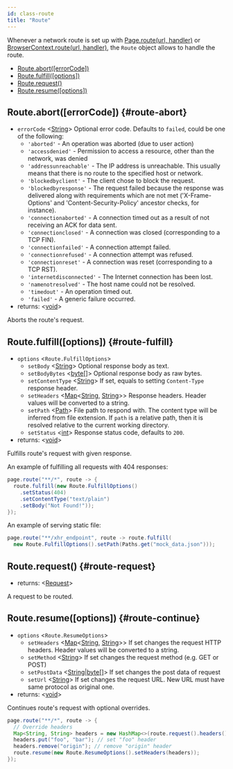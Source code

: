 ```yaml
---
id: class-route
title: "Route"
---
```


Whenever a network route is set up with [Page.route(url, handler)](./api/class-page.mdx#page-route) or [BrowserContext.route(url, handler)](./api/class-browsercontext.mdx#browser-context-route), the `Route` object allows to handle the route.


- [Route.abort([errorCode])](./api/class-route.mdx#route-abort)
- [Route.fulfill([options])](./api/class-route.mdx#route-fulfill)
- [Route.request()](./api/class-route.mdx#route-request)
- [Route.resume([options])](./api/class-route.mdx#route-continue)

## Route.abort([errorCode]) {#route-abort}
- `errorCode` &#60;[String]&#62; Optional error code. Defaults to `failed`, could be one of the following:
  * `'aborted'` - An operation was aborted (due to user action)
  * `'accessdenied'` - Permission to access a resource, other than the network, was denied
  * `'addressunreachable'` - The IP address is unreachable. This usually means that there is no route to the specified host or network.
  * `'blockedbyclient'` - The client chose to block the request.
  * `'blockedbyresponse'` - The request failed because the response was delivered along with requirements which are not met ('X-Frame-Options' and 'Content-Security-Policy' ancestor checks, for instance).
  * `'connectionaborted'` - A connection timed out as a result of not receiving an ACK for data sent.
  * `'connectionclosed'` - A connection was closed (corresponding to a TCP FIN).
  * `'connectionfailed'` - A connection attempt failed.
  * `'connectionrefused'` - A connection attempt was refused.
  * `'connectionreset'` - A connection was reset (corresponding to a TCP RST).
  * `'internetdisconnected'` - The Internet connection has been lost.
  * `'namenotresolved'` - The host name could not be resolved.
  * `'timedout'` - An operation timed out.
  * `'failed'` - A generic failure occurred.
- returns: &#60;[void]&#62;

Aborts the route's request.

## Route.fulfill([options]) {#route-fulfill}
- `options` &#60;`Route.FulfillOptions`&#62;
  - `setBody` &#60;[String]&#62; Optional response body as text.
  - `setBodyBytes` &#60;[byte&#91;&#93;]&#62; Optional response body as raw bytes.
  - `setContentType` &#60;[String]&#62; If set, equals to setting `Content-Type` response header.
  - `setHeaders` &#60;[Map]<[String], [String]>&#62; Response headers. Header values will be converted to a string.
  - `setPath` &#60;[Path]&#62; File path to respond with. The content type will be inferred from file extension. If `path` is a relative path, then it is resolved relative to the current working directory.
  - `setStatus` &#60;[int]&#62; Response status code, defaults to `200`.
- returns: &#60;[void]&#62;

Fulfills route's request with given response.

An example of fulfilling all requests with 404 responses:

```java
page.route("**/*", route -> {
  route.fulfill(new Route.FulfillOptions()
    .setStatus(404)
    .setContentType("text/plain")
    .setBody("Not Found!"));
});
```

An example of serving static file:

```java
page.route("**/xhr_endpoint", route -> route.fulfill(
  new Route.FulfillOptions().setPath(Paths.get("mock_data.json")));
```

## Route.request() {#route-request}
- returns: &#60;[Request]&#62;

A request to be routed.

## Route.resume([options]) {#route-continue}
- `options` &#60;`Route.ResumeOptions`&#62;
  - `setHeaders` &#60;[Map]<[String], [String]>&#62; If set changes the request HTTP headers. Header values will be converted to a string.
  - `setMethod` &#60;[String]&#62; If set changes the request method (e.g. GET or POST)
  - `setPostData` &#60;[String]|[byte&#91;&#93;]&#62; If set changes the post data of request
  - `setUrl` &#60;[String]&#62; If set changes the request URL. New URL must have same protocol as original one.
- returns: &#60;[void]&#62;

Continues route's request with optional overrides.

```java
page.route("**/*", route -> {
  // Override headers
  Map<String, String> headers = new HashMap<>(route.request().headers());
  headers.put("foo", "bar"); // set "foo" header
  headers.remove("origin"); // remove "origin" header
  route.resume(new Route.ResumeOptions().setHeaders(headers));
});
```


[Browser]: ./api/class-browser.mdx "Browser"
[BrowserContext]: ./api/class-browsercontext.mdx "BrowserContext"
[BrowserType]: ./api/class-browsertype.mdx "BrowserType"
[ConsoleMessage]: ./api/class-consolemessage.mdx "ConsoleMessage"
[Dialog]: ./api/class-dialog.mdx "Dialog"
[Download]: ./api/class-download.mdx "Download"
[ElementHandle]: ./api/class-elementhandle.mdx "ElementHandle"
[FileChooser]: ./api/class-filechooser.mdx "FileChooser"
[Frame]: ./api/class-frame.mdx "Frame"
[JSHandle]: ./api/class-jshandle.mdx "JSHandle"
[Keyboard]: ./api/class-keyboard.mdx "Keyboard"
[Mouse]: ./api/class-mouse.mdx "Mouse"
[Page]: ./api/class-page.mdx "Page"
[Playwright]: ./api/class-playwright.mdx "Playwright"
[PlaywrightException]: ./api/class-playwrightexception.mdx "PlaywrightException"
[Request]: ./api/class-request.mdx "Request"
[Response]: ./api/class-response.mdx "Response"
[Route]: ./api/class-route.mdx "Route"
[Selectors]: ./api/class-selectors.mdx "Selectors"
[TimeoutError]: ./api/class-timeouterror.mdx "TimeoutError"
[Touchscreen]: ./api/class-touchscreen.mdx "Touchscreen"
[Tracing]: ./api/class-tracing.mdx "Tracing"
[Video]: ./api/class-video.mdx "Video"
[WebSocket]: ./api/class-websocket.mdx "WebSocket"
[WebSocketFrame]: ./api/class-websocketframe.mdx "WebSocketFrame"
[Worker]: ./api/class-worker.mdx "Worker"
[Element]: https://developer.mozilla.org/en-US/docs/Web/API/element "Element"
[EvaluationArgument]: ./core-concepts.mdx#evaluation-argument "EvaluationArgument"
[Promise]: https://developer.mozilla.org/en-US/docs/Web/JavaScript/Reference/Global_Objects/Promise "Promise"
[iterator]: https://developer.mozilla.org/en-US/docs/Web/JavaScript/Reference/Iteration_protocols "Iterator"
[origin]: https://developer.mozilla.org/en-US/docs/Glossary/Origin "Origin"
[selector]: https://developer.mozilla.org/en-US/docs/Web/CSS/CSS_Selectors "selector"
[Serializable]: https://developer.mozilla.org/en-US/docs/Web/JavaScript/Reference/Global_Objects/JSON/stringify#Description "Serializable"
[UIEvent.detail]: https://developer.mozilla.org/en-US/docs/Web/API/UIEvent/detail "UIEvent.detail"
[UnixTime]: https://en.wikipedia.org/wiki/Unix_time "Unix Time"
[xpath]: https://developer.mozilla.org/en-US/docs/Web/XPath "xpath"

[boolean]: https://docs.oracle.com/javase/tutorial/java/nutsandbolts/datatypes.html "boolean"
[byte&#91;&#93;]: https://docs.oracle.com/javase/tutorial/java/nutsandbolts/datatypes.html "byte[]"
[Consumer]: https://docs.oracle.com/javase/8/docs/api/java/util/function/Consumer.html "Consumer"
[double]: https://docs.oracle.com/javase/tutorial/java/nutsandbolts/datatypes.html "double"
[InputStream]: https://docs.oracle.com/javase/8/docs/api/java/io/InputStream.html "InputStream"
[int]: https://docs.oracle.com/javase/tutorial/java/nutsandbolts/datatypes.html "int"
[List]: https://docs.oracle.com/javase/8/docs/api/java/util/List.html "List"
[Map]: https://docs.oracle.com/javase/8/docs/api/java/util/Map.html "Map"
[null]: https://docs.oracle.com/javase/specs/jls/se8/html/jls-3.html#jls-3.10.7 "null"
[Object]: https://docs.oracle.com/javase/8/docs/api/java/lang/Object.html "Object"
[Path]: https://docs.oracle.com/javase/8/docs/api/java/nio/file/Path.html "Path"
[Pattern]: https://docs.oracle.com/javase/8/docs/api/java/util/regex/Pattern.html "Pattern"
[Predicate]: https://docs.oracle.com/javase/8/docs/api/java/util/function/Predicate.html "Predicate"
[void]: https://docs.oracle.com/javase/tutorial/java/javaOO/methods.html "void"
[Runnable]: https://docs.oracle.com/javase/8/docs/api/java/lang/Runnable.html "Runnable"
[RuntimeException]: https://docs.oracle.com/javase/8/docs/api/java/lang/RuntimeException.html "RuntimeException"
[String]: https://docs.oracle.com/javase/8/docs/api/java/lang/String.html "String"

[all available image tags]: https://mcr.microsoft.com/v2/playwright/java/tags/list "all available image tags"
[Docker Hub]: https://hub.docker.com/_/microsoft-playwright-java "Docker Hub"
[Dockerfile.focal]: https://github.com/microsoft/playwright-java/blob/master/Dockerfile.focal "Dockerfile.focal"